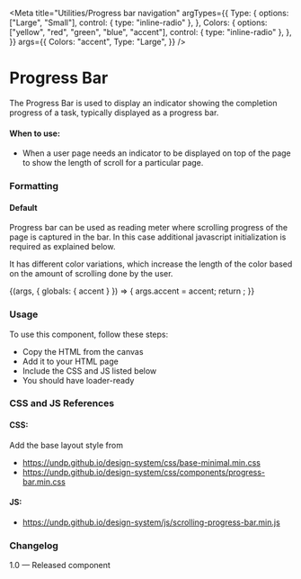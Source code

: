 
<Meta
  title="Utilities/Progress bar navigation"
  argTypes={{
    Type: {
      options: ["Large", "Small"],
      control: { type: "inline-radio" },
    },
    Colors: {
      options: ["yellow", "red", "green", "blue", "accent"],
      control: { type: "inline-radio" },
    },
  }}
  args={{
    Colors: "accent",
    Type: "Large",
  }}
/>

# Progress Bar

The Progress Bar is used to display an indicator showing the completion progress of a task, typically displayed as a progress bar.

#### When to use:

- When a user page needs an indicator to be displayed on top of the page to show the length of scroll for a particular page.

### Formatting

#### Default

Progress bar can be used as reading meter where scrolling progress of the page is captured in the bar. In this case additional javascript initialization is required as explained below.

It has different color variations, which increase the length of the color based on the amount of scrolling done by the user.

<Canvas>
  <Story
    name="Progress bar navigation"
    parameters={{
      layout: "fullscreen",
      docs: {
        inlineStories: false,
      },
    }}
  >
    {(args, { globals: { accent } }) => {
      args.accent = accent;
      return <ProgressBarNavigation {...args}></ProgressBarNavigation>;
    }}
  </Story>
</Canvas>

### Usage

To use this component, follow these steps:

- Copy the HTML from the canvas
- Add it to your HTML page
- Include the CSS and JS listed below
- You should have loader-ready

### CSS and JS References

#### CSS:

Add the base layout style from

- https://undp.github.io/design-system/css/base-minimal.min.css
- https://undp.github.io/design-system/css/components/progress-bar.min.css

#### JS:

- https://undp.github.io/design-system/js/scrolling-progress-bar.min.js

### Changelog

1.0 — Released component
